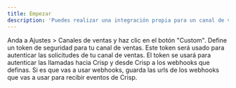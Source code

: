 ```yaml
---
title: Empezar
description: 'Puedes realizar una integración propia para un canal de ventas que no este soportado directamente por Crisp.'
---
```


<Steps>
  <Step title="Crear un nuevo canal de ventas Custom">
    Anda a Ajustes > Canales de ventas y haz clic en el botón "Custom".
  </Step>
  <Step title="Define un token de seguridad">
    Define un token de seguridad para tu canal de ventas. Este token será usado
    para autenticar las solicitudes de tu canal de ventas. El token se usará
    para autenticar las llamadas hacia Crisp y desde Crisp a los webhooks que
    definas.
  </Step>
  <Step title="Guarda las urls de los webhooks">
    Si es que vas a usar webhooks, guarda las urls de los webhooks que vas a
    usar para recibir eventos de Crisp.
  </Step>
</Steps>
